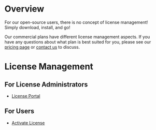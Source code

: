 # Overview

For our open-source users, there is no concept of license management! Simply download, install, and go! 

Our commercial plans have different license management aspects. 
If you have any questions about what plan is best suited for you, please see our [pricing page](https://www.usebruno.com/pricing) or [contact us](mailto:sales@usebruno.com) to discuss. 

# License Management 

## For License Administrators 
- [License Portal](/license-management/license-administrators/license-portal)

## For Users 
- [Activate License](/license-management/end-users/activate-license)